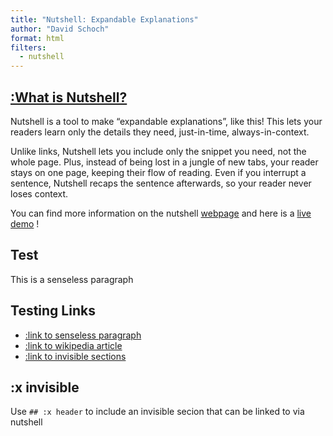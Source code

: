 ```yaml
---
title: "Nutshell: Expandable Explanations"
author: "David Schoch"
format: html
filters:
  - nutshell
---
```


## [:What is Nutshell?](#what-is-nutshell) {#what-is-nutshell}

Nutshell is a tool to make "expandable explanations", like this! This
lets your readers learn only the details they need, just-in-time,
always-in-context.

Unlike links, Nutshell lets you include only the snippet you need, not
the whole page. Plus, instead of being lost in a jungle of new tabs,
your reader stays on one page, keeping their flow of reading. Even if
you interrupt a sentence, Nutshell recaps the sentence afterwards, so
your reader never loses context.

You can find more information on the nutshell
[webpage](https://ncase.me/nutshell/) and here is a [live
demo](https://ncase.me/nutshell/) !

## Test {#test}

This is a senseless paragraph

## Testing Links

-   [:link to senseless paragraph](#Test)
-   [:link to wikipedia article](https://en.wikipedia.org/wiki/Nutshell)
-   [:link to invisible sections](#x-invisible)

## :x invisible {#x-invisible}

Use `## :x header` to include an invisible secion that can be linked to
via nutshell
